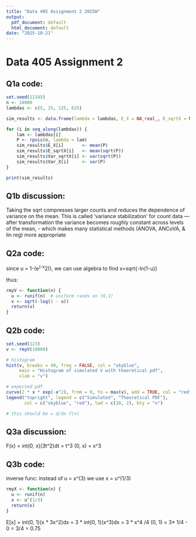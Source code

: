 ```yaml
---
title: "Data 405 Assignment 2 2025W"
output:
  pdf_document: default
  html_document: default
date: "2025-10-21"
---
```



# Data 405 Assignment 2

## Q1a code:

```r

set.seed(12345)
n <- 10000
lambdas <- c(5, 25, 125, 625)

sim_results <- data.frame(lambda = lambdas, E_X = NA_real_, E_sqrtX = NA_real_, Var_sqrtX = NA_real_, Var_X = NA_real_)

for (i in seq_along(lambdas)) {
    lam <- lambdas[i]
    P <- rpois(n, lambda = lam)
    sim_results$E_X[i]       <- mean(P)
    sim_results$E_sqrtX[i]   <- mean(sqrt(P))
    sim_results$Var_sqrtX[i] <- var(sqrt(P))
    sim_results$Var_X[i]     <- var(P)
}

print(sim_results)


```

## Q1b discussion:

Taking the sqrt compresses larger counts and reduces the dependence of variance on the mean. This is called 'variance stabilization' for count data — after transformation the variance becomes roughly constant across levels of the mean, - which makes many statistical methods (ANOVA, ANCoVA, & lin reg) more appropriate



## Q2a code:


since u = 1-(e^(-x^2)), we can use algebra to find x=sqrt{-ln(1-u)}

thus:

```r

rmyV <- function(n) {
  u <- runif(n)  # uniform rands on (0,1)
  v <- sqrt(-log(1 - u))
  return(v)
}

```


## Q2b code:

```r

set.seed(123)
v <- rmyV(10000)

# histogram
hist(v, breaks = 40, freq = FALSE, col = "skyblue",
     main = "Histogram of simulated V with theoretical pdf",
     xlab = "v")

# expected pdf
curve(2 * x * exp(-x^2), from = 0, to = max(v), add = TRUE, col = "red", lwd = 2)
legend("topright", legend = c("Simulated", "Theoretical PDF"),
       col = c("skyblue", "red"), lwd = c(10, 2), bty = "n")

# this should be = d/dx f(x)


```



## Q3a discussion:

F(x) = int(0, x)(3t^2)dt = t^3 (0, x) = x^3


## Q3b code:

inverse func: instead of u = x^(3) we use x = u^(1/3)


```r

rmyX <- function(n) {
  u <- runif(n)
  x <- u^(1/3)
  return(x)
}

```


E[x] = int(0, 1)(x * 3x^2)dx = 3 * int(0, 1)(x^3)dx = 3 * x^4 /4 (0, 1) = 3* 1/4 - 0 = 3/4 = 0.75
















